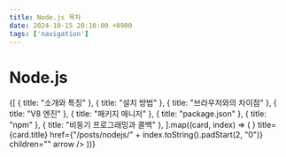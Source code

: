 ```yaml
---
title: Node.js 목차
date: 2024-10-15 20:10:00 +0900
tags: ['navigation']
---
```



# Node.js

<Cards>
	{[
		{ title: "소개와 특징" },
		{ title: "설치 방법" },
		{ title: "브라우저와의 차이점" },
		{ title: "V8 엔진" },
		{ title: "패키지 매니저" },
		{ title: "package.json" },
		{ title: "npm" },
		{ title: "비동기 프로그래밍과 콜백" },
	].map((card, index) => (
		<Card
			key={index}
			icon={<NextraIcon name="text" />}
			title={card.title}
			href={"/posts/nodejs/" + index.toString().padStart(2, "0")}
			children=""
			arrow
		/>
	))}
</Cards>